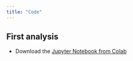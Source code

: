 ```yaml
---
title: "Code"
---
```


## First analysis

- Download the [Jupyter Notebook from Colab](https://colab.research.google.com/github/kirenz/lab-competitive/blob/main/code/first_analysis-c.ipynb)

